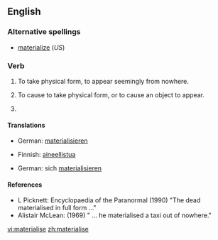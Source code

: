 ==English==

===Alternative spellings===
* [[materialize]] (''US'')

===Verb===
{{en-verb|materialis|es}}

# {{intransitive|UK}} To take physical form, to appear seemingly from nowhere.
# {{transitive|UK}}  To cause to take physical form, or to cause an object to appear.
# {{alternative spelling of|materialize}}

====Translations====
{{trans-top|To cause to take physical form or to appear}}
* German: [[materialisieren]]
{{trans-mid}}
{{trans-bottom}}

{{trans-top|To take physical form or to appear seemingly from nowhere}}
* Finnish: [[aineellistua]]
{{trans-mid}}
* German: sich [[materialisieren]]
{{trans-bottom}}

====References====
* L Picknett: Encyclopaedia of the Paranormal (1990) "The dead materialised in full form ..."
* Alistair McLean: (1969) " ... he materialised a taxi out of nowhere."

[[vi:materialise]]
[[zh:materialise]]